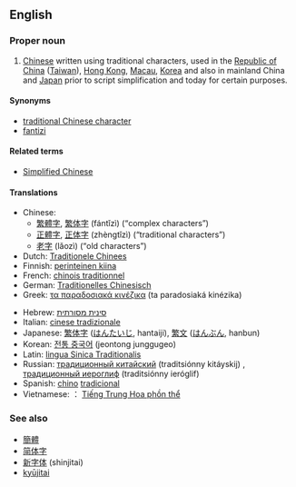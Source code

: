 ==English==
{{wikipedia}}

===Proper noun===
{{en-proper noun|sg=[[traditional|Traditional]] [[Chinese]]}}

# [[Chinese]] written using traditional characters, used in the [[Republic of China]] ([[Taiwan]]), [[Hong Kong]], [[Macau]], [[Korea]] and also in mainland China and [[Japan]] prior to script simplification and today for certain purposes.

====Synonyms====
* [[traditional Chinese character]]
* [[fantizi]]

====Related terms====
* [[Simplified Chinese]]

====Translations====
{{trans-top|Chinese written using traditional characters}}
* Chinese:
** [[繁體字]], [[繁体字]] (fántǐzì) (“complex characters”)
** [[正體字]], [[正体字]] (zhèngtǐzì) (“traditional characters”)
** [[老字]] (lǎozì) (“old characters”)
* Dutch: [[Traditionele Chinees]]
* Finnish: [[perinteinen kiina]]
* French: [[chinois traditionnel]]
* German: [[Traditionelles Chinesisch]]
* Greek: [[τα παραδοσιακά κινέζικα]] (ta paradosiaká kinézika)
{{trans-mid}}
* Hebrew: [[סינית מסורתית]]
* Italian: [[cinese tradizionale]]
* Japanese: [[繁体字]] ([[はんたいじ]], hantaiji), [[繁文]] ([[はんぶん]], hanbun)
* Korean: [[전통 중국어]] (jeontong junggugeo)
* Latin: [[lingua Sinica Traditionalis]]
* Russian: [[традиционный китайский]] (traditsiónny kitáyskij) {{m}}, [[традиционный иероглиф]] (traditsiónny ieróglif) {{m}}
* Spanish: [[chino]] [[tradicional]]
* Vietnamese: ： [[Tiếng Trung Hoa phồn thể]]
{{trans-bottom}}

===See also===
* [[簡體]]
* [[简体字]]
* [[新字体]] (shinjitai)
* [[kyūjitai]]